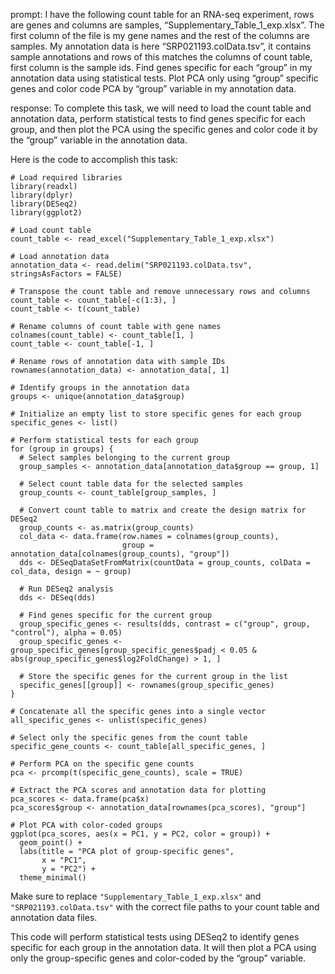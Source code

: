 prompt:
I have the following count table for an RNA-seq experiment, rows are genes and columns are samples, "Supplementary_Table_1_exp.xlsx". The first column of the file is my gene names and the rest of the columns are samples. My annotation data is here  "SRP021193.colData.tsv", it contains sample annotations and rows of this matches the columns of count table, first column is the sample ids. Find genes specific for each "group" in my annotation data  using statistical tests. Plot PCA only using "group" specific genes and color code PCA by "group" variable in my annotation data.

response:
To complete this task, we will need to load the count table and annotation data, perform statistical tests to find genes specific for each group, and then plot the PCA using the specific genes and color code it by the "group" variable in the annotation data.

Here is the code to accomplish this task:

```
# Load required libraries
library(readxl)
library(dplyr)
library(DESeq2)
library(ggplot2)

# Load count table
count_table <- read_excel("Supplementary_Table_1_exp.xlsx")

# Load annotation data
annotation_data <- read.delim("SRP021193.colData.tsv", stringsAsFactors = FALSE)

# Transpose the count table and remove unnecessary rows and columns
count_table <- count_table[-c(1:3), ]
count_table <- t(count_table)

# Rename columns of count table with gene names
colnames(count_table) <- count_table[1, ]
count_table <- count_table[-1, ]

# Rename rows of annotation data with sample IDs
rownames(annotation_data) <- annotation_data[, 1]

# Identify groups in the annotation data
groups <- unique(annotation_data$group)

# Initialize an empty list to store specific genes for each group
specific_genes <- list()

# Perform statistical tests for each group
for (group in groups) {
  # Select samples belonging to the current group
  group_samples <- annotation_data[annotation_data$group == group, 1]
  
  # Select count table data for the selected samples
  group_counts <- count_table[group_samples, ]
  
  # Convert count table to matrix and create the design matrix for DESeq2
  group_counts <- as.matrix(group_counts)
  col_data <- data.frame(row.names = colnames(group_counts),
                         group = annotation_data[colnames(group_counts), "group"])
  dds <- DESeqDataSetFromMatrix(countData = group_counts, colData = col_data, design = ~ group)
  
  # Run DESeq2 analysis
  dds <- DESeq(dds)
  
  # Find genes specific for the current group
  group_specific_genes <- results(dds, contrast = c("group", group, "control"), alpha = 0.05)
  group_specific_genes <- group_specific_genes[group_specific_genes$padj < 0.05 & abs(group_specific_genes$log2FoldChange) > 1, ]
  
  # Store the specific genes for the current group in the list
  specific_genes[[group]] <- rownames(group_specific_genes)
}

# Concatenate all the specific genes into a single vector
all_specific_genes <- unlist(specific_genes)

# Select only the specific genes from the count table
specific_gene_counts <- count_table[all_specific_genes, ]

# Perform PCA on the specific gene counts
pca <- prcomp(t(specific_gene_counts), scale = TRUE)

# Extract the PCA scores and annotation data for plotting
pca_scores <- data.frame(pca$x)
pca_scores$group <- annotation_data[rownames(pca_scores), "group"]

# Plot PCA with color-coded groups
ggplot(pca_scores, aes(x = PC1, y = PC2, color = group)) +
  geom_point() +
  labs(title = "PCA plot of group-specific genes",
       x = "PC1",
       y = "PC2") +
  theme_minimal()
```

Make sure to replace `"Supplementary_Table_1_exp.xlsx"` and `"SRP021193.colData.tsv"` with the correct file paths to your count table and annotation data files.

This code will perform statistical tests using DESeq2 to identify genes specific for each group in the annotation data. It will then plot a PCA using only the group-specific genes and color-coded by the "group" variable.
